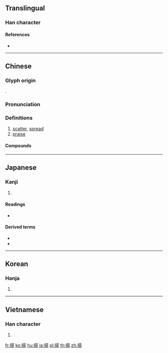 {{character info/new}}
{{also|扬}}
==Translingual==

===Han character===
{{Han char|rn=64|rad=手|as=09|sn=12|four=56027|canj=QAMH|ids=⿰扌昜}}

====References====
* {{Han ref|kx=0442.080|dkj=12355|dj=0793.100|hdz=31914.110|uh=63DA|ud=25562|bh=B4AD|bd=46253}}

----

==Chinese==
{{zh-forms|s=扬}}

===Glyph origin===
{{Han etym}}
{{Han compound|手|昜|c1=s|c2=p|t1=hand|ls=psc}}.

===Pronunciation===
{{zh-pron
|m=yáng
|c=joeng4
|h=pfs=
|md=
|mn=qz,tw,xm:iông/zz:iâng/qz,tw,xm:chhiûⁿ/zz:chhiôⁿ
|mn_note=iông/iâng - literary; chhiûⁿ/chhiôⁿ - vernacular
|w=
|mc=y
|oc=y
|cat=v
}}

===Definitions===
{{zh-hanzi}}

# [[scatter]], [[spread]]
# [[praise]]

====Compounds====
{{zh-der|出醜揚疾|吐氣揚眉|傳揚|上揚|意氣揚揚|宣揚|倡揚|弘揚|分路揚鑣|得意揚揚|分道揚鑣|意氣飛揚|悠揚|張揚|唱叫揚疾|巴米揚|名揚四海|外揚|奔揚|志高氣揚|其貌不揚|一舉揚名|奮武揚威|宏揚|導揚|千載揚名|唱揚|奉揚仁風|不揚|不事張揚|晏御揚揚|揚眉抵掌|揚鑼搗鼓|揚長|揚子江|振揚|揚塵|揚劇|氣揚采飛|激濁揚清|氣吐眉揚|揚名顯姓|暴揚|揚名|揚波|揚聲器|揚雄投閣|發揚蹈厲|揚棄|揚眉奮髯|挫骨揚灰|揚場|揚威|揚揚自得|揚州評話|揚己露才|發揚踔厲|掀揚|揚眉挺身|揚葩振藻|揚湯止沸|揚手|揚掌|揚起|播揚|浮揚|揚州|揚清抑濁|揚帆|揚名後世|揚長避短|揚言|揚州八怪|揚聲|揚幡擂鼓|揚砂走石|清揚|掩惡揚善|揄揚|播土揚塵|搜揚仄陋|揚揚自若|焚骨揚灰|止惡揚善|抑揚頓挫|揚威耀武|揚州清曲|敷張揚厲|稱揚|抑揚|揚氣|揚厲|揚琴|神采飛揚|神氣揚揚|揚清激濁|揚靈|揚搉|激揚|揚州夢|揚州鶴|扇揚|揚升|揚名顯親|揚之水|揚旗|我武維揚|發采揚明|發揚|揚鑣分路|焚屍揚灰|揚雄吐鳳|揚鈴打鼓|昂揚|揚花|揚長而去|抑惡揚善|捲揚機|揚揚無備|搜揚側陋|樹功揚名|游揚|揚水|發揚光大|濯汙揚清|東海揚塵|救火揚沸|揚揚得意|海不揚波|沸沸揚揚|東揚西蕩|揚名立萬|明揚仄陋|揚揚|揚風|揚鞭|揚眉吐氣|揚幡招魂|揚州彈詞|頓挫抑揚|顯揚|耀武揚威|聲揚|鬥志昂揚|顯祖揚宗|立身揚名|鷹揚虎視|趾高氣揚|隱惡揚善|闡揚|赫赫揚揚|紛紛揚揚|訐揚|鷹揚|高揚臉兒|褒揚|足高氣揚|躍馬揚鞭|飛砂揚礫|飛沙揚礫|飛揚浮躁|飄揚|顯親揚名|顯姓揚名|頌揚|露才揚己|表揚|聞風遠揚|鷹揚宴|飛揚跋扈|臭名遠揚|鋪排張揚|遏惡揚善|騎鶴揚州|趁風揚帆|身顯名揚|走石揚沙|賡揚|鋪張揚厲|簸揚|言揚行舉|舉武揚威|讚揚|衒材揚己|飛揚|虎嘯鷹揚}}

{{zh-cat|Intermediate}}

----

==Japanese==

===Kanji===
{{ja-kanji|grade=c|rs=手09}}

# {{defn|lang=ja|sort=手09}}

====Readings====
* {{ja-readings|on=[[よう]] (yō)|kun=[[あげる]] (ageru), [[あがる]] (agaru), [[あげ]] (age)}}

====Derived terms====
* {{ja-r|唐揚げ|から.あげ}}
* {{ja-r|空揚げ|から.あげ}}

----

==Korean==

===Hanja===
{{ko-hanja|hangeul=양|eumhun=오를 양, 날릴 양}}

# {{defn|lang=ko|sort=手09}}

----

==Vietnamese==

===Han character===
{{vi-hantu|[[dương]], [[dang]], [[dàng]], [[giàng]], [[dâng]], [[duồng]], [[nhàng]]|rs=手09}}

# {{defn|lang=vi|sort=手09}}

[[fr:揚]]
[[ko:揚]]
[[hu:揚]]
[[ja:揚]]
[[pl:揚]]
[[th:揚]]
[[zh:揚]]